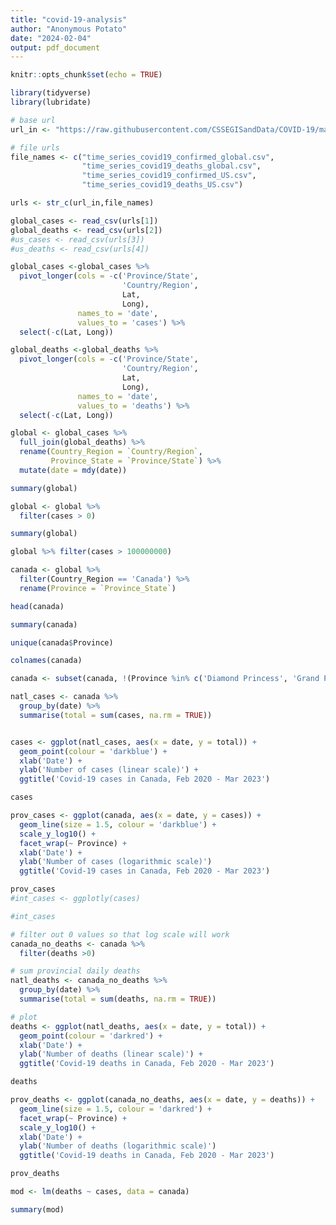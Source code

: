 ```yaml
---
title: "covid-19-analysis"
author: "Anonymous Potato"
date: "2024-02-04"
output: pdf_document
---
```


```r
knitr::opts_chunk$set(echo = TRUE)
```

```r

library(tidyverse)
library(lubridate)
```
```r

# base url 
url_in <- "https://raw.githubusercontent.com/CSSEGISandData/COVID-19/master/csse_covid_19_data/csse_covid_19_time_series/"

# file urls
file_names <- c("time_series_covid19_confirmed_global.csv",
                "time_series_covid19_deaths_global.csv",
                "time_series_covid19_confirmed_US.csv",
                "time_series_covid19_deaths_US.csv")

urls <- str_c(url_in,file_names)
```

```r

global_cases <- read_csv(urls[1])
global_deaths <- read_csv(urls[2])
#us_cases <- read_csv(urls[3])
#us_deaths <- read_csv(urls[4])
```

```r

global_cases <-global_cases %>% 
  pivot_longer(cols = -c('Province/State', 
                         'Country/Region', 
                         Lat, 
                         Long),
               names_to = 'date', 
               values_to = 'cases') %>% 
  select(-c(Lat, Long))

```

```r

global_deaths <-global_deaths %>% 
  pivot_longer(cols = -c('Province/State', 
                         'Country/Region', 
                         Lat, 
                         Long),
               names_to = 'date', 
               values_to = 'deaths') %>% 
  select(-c(Lat, Long))
```


```r

global <- global_cases %>% 
  full_join(global_deaths) %>% 
  rename(Country_Region = `Country/Region`,
         Province_State = `Province/State`) %>% 
  mutate(date = mdy(date))
```

```r
summary(global)
```


```r

global <- global %>% 
  filter(cases > 0)

summary(global)
```

```r

global %>% filter(cases > 100000000)
```

```r

canada <- global %>% 
  filter(Country_Region == 'Canada') %>% 
  rename(Province = `Province_State`)

head(canada)
```

```r
summary(canada)
```

```r

unique(canada$Province)

```
```r
colnames(canada)
```


```r

canada <- subset(canada, !(Province %in% c('Diamond Princess', 'Grand Princess', 'Repatriated Travellers')))
```

```r

natl_cases <- canada %>% 
  group_by(date) %>% 
  summarise(total = sum(cases, na.rm = TRUE))


cases <- ggplot(natl_cases, aes(x = date, y = total)) +
  geom_point(colour = 'darkblue') +
  xlab('Date') +
  ylab('Number of cases (linear scale)') +
  ggtitle('Covid-19 cases in Canada, Feb 2020 - Mar 2023')

cases
```


```r

prov_cases <- ggplot(canada, aes(x = date, y = cases)) +
  geom_line(size = 1.5, colour = 'darkblue') +
  scale_y_log10() +
  facet_wrap(~ Province) +
  xlab('Date') +
  ylab('Number of cases (logarithmic scale)')
  ggtitle('Covid-19 cases in Canada, Feb 2020 - Mar 2023')

prov_cases
#int_cases <- ggplotly(cases) 

#int_cases
```

```r

# filter out 0 values so that log scale will work
canada_no_deaths <- canada %>% 
  filter(deaths >0)

# sum provincial daily deaths
natl_deaths <- canada_no_deaths %>% 
  group_by(date) %>% 
  summarise(total = sum(deaths, na.rm = TRUE))

# plot
deaths <- ggplot(natl_deaths, aes(x = date, y = total)) +
  geom_point(colour = 'darkred') +
  xlab('Date') +
  ylab('Number of deaths (linear scale)') +
  ggtitle('Covid-19 deaths in Canada, Feb 2020 - Mar 2023')

deaths
```

```r
prov_deaths <- ggplot(canada_no_deaths, aes(x = date, y = deaths)) +
  geom_line(size = 1.5, colour = 'darkred') +
  facet_wrap(~ Province) +
  scale_y_log10() +
  xlab('Date') +
  ylab('Number of deaths (logarithmic scale)')
  ggtitle('Covid-19 deaths in Canada, Feb 2020 - Mar 2023')

prov_deaths
```


```r

mod <- lm(deaths ~ cases, data = canada)

summary(mod)
```





















